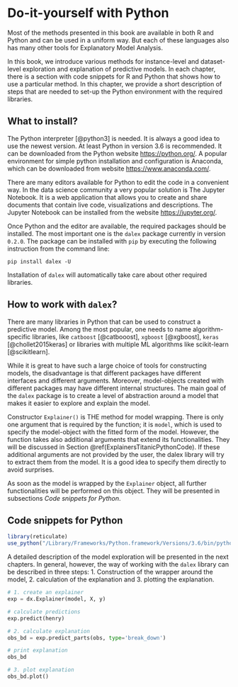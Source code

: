 # Do-it-yourself with Python  {#doItYourselfWithPython}

Most of the methods presented in this book are available in both R and Python and can be used in a uniform way. But each of these languages also has many other tools for Explanatory Model Analysis.  

In this book, we introduce various methods for instance-level and dataset-level exploration and explanation of predictive models. In each chapter, there is a section with code snippets for R and Python that shows how to use a particular method. In this chapter, we provide a short description of steps that are needed to set-up the Python environment with the required libraries.

## What to install?

The Python interpreter [@python3] is needed. It is always a good idea to use the newest version. At least Python in version 3.6 is recommended. It can be downloaded from the Python website [https://python.org/](https://python.org/).
A popular environment for simple python installation and configuration is Anaconda, which can be downloaded from  website [https://www.anaconda.com/](https://www.anaconda.com/).

There are many editors available for Python to edit the code in a convenient way. In the data science community a very popular solution is The Jupyter Notebook. It is a web application that allows you to create and share documents that contain live code, visualizations and descriptions. The Jupyter Notebook can be installed from the website [https://jupyter.org/](https://jupyter.org/).

Once Python and the editor are available, the required packages should be installed.
The most important one is the `dalex` package currently in version `0.2.0`.
The  package can be installed with `pip` by executing the following instruction from the command line:

```
pip install dalex -U
```

Installation of `dalex` will automatically take care about other required libraries.

## How to work with `dalex`? {#infoDALEXpy}

There are many libraries in Python that can be used to construct a predictive model. 
Among the most popular, one needs to name algorithm-specific libraries, like `catboost` [@catbooost], `xgboost` [@xgboost], `keras` [@chollet2015keras] or libraries with multiple ML algorithms like scikit-learn [@scikitlearn].

While it is great to have such a large choice of tools for constructing models, the disadvantage is that different  packages have different interfaces and different arguments. Moreover, model-objects created with different packages  may have different internal structures. The main goal of the `dalex` package is to create a level of abstraction around a model that makes it easier to explore and explain the model.

Constructor `Explainer()` is THE method for model wrapping. There is only one argument that is required by the function; it is `model`, which is used to specify the model-object with the fitted form of the model. However, the function takes also additional arguments that extend its functionalities. They will be discussed in Section \@ref(ExplainersTitanicPythonCode). If these additional arguments are not provided by the user, the dalex library will try to extract them from the model. It is a good idea to specify them directly to avoid surprises. 

As soon as the model is wrapped by the `Explainer` object, all further functionalities will be performed on this object. They will be presented in subsections *Code snippets for Python*.

## Code snippets for Python

```r
library(reticulate)
use_python("/Library/Frameworks/Python.framework/Versions/3.6/bin/python3")
```

A detailed description of the model exploration will be presented in the next chapters. In general, however, the way of working with the `dalex` library can be described in three steps: 
1. Construction of the wrapper around the model, 
2. calculation of the explanation and 
3. plotting the explanation.

```python
# 1. create an explainer
exp = dx.Explainer(model, X, y)

# calculate predictions
exp.predict(henry)

# 2. calculate explanation
obs_bd = exp.predict_parts(obs, type='break_down')

# print explanation
obs_bd

# 3. plot explanation
obs_bd.plot()
```

